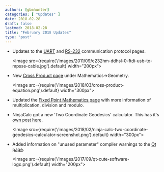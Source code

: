 ```yaml
---
authors: [gbmhunter]
categories: [ "Updates" ]
date: 2018-02-28
draft: false
lastmod: 2018-02-28
title: "February 2018 Updates"
type: "post"
---
```


* Updates to the [UART](/electronics/communication-protocols/uart-communication-protocol) and [RS-232](/electronics/communication-protocols/rs-232-protocol) communication protocol pages.  

    <Image src={require('/images/2011/09/c232hm-ddhsl-0-ftdi-usb-to-mpsse-cable.jpg').default} width="200px"></Image>

* New [Cross Product page](/mathematics/geometry/cross-product) under Mathematics->Geometry.  

    <Image src={require('/images/2018/03/cross-product-equation.png').default} width="300px"></Image>

* Updated the [Fixed Point Mathematics page](/programming/general/fixed-point-mathematics) with more information of multiplication, division and modulo.

* NinjaCalc got a new 'Two Coordinate Geodesics' calculator. This has it's [own post here](/updates/2018/02/26/geodesic-calculator-added-to-ninjacalc).

    <Image src={require('/images/2018/02/ninja-calc-two-coordinate-geodesics-calculator-screenshot.png').default} width="300px"></Image>

* Added information on "unused parameter" compiler warnings to the [Qt page](/programming/languages/c-plus-plus/qt).

    <Image src={require('/images/2017/09/qt-cute-software-logo.png').default} width="200px"></Image>